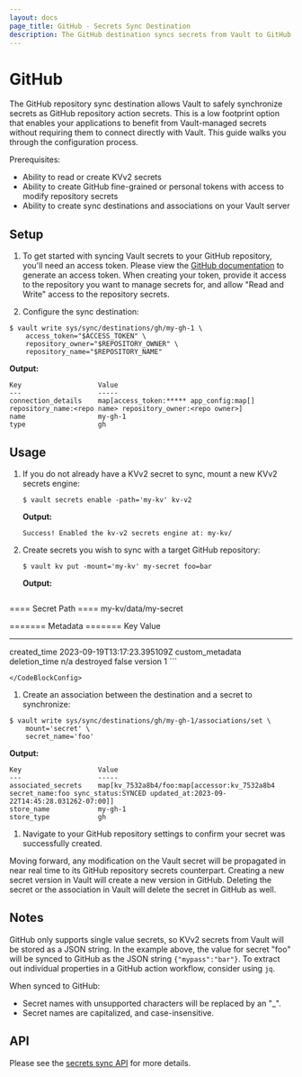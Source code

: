 ```yaml
---
layout: docs
page_title: GitHub - Secrets Sync Destination
description: The GitHub destination syncs secrets from Vault to GitHub.
---
```


# GitHub

The GitHub repository sync destination allows Vault to safely synchronize secrets as GitHub repository action secrets.
This is a low footprint option that enables your applications to benefit from Vault-managed secrets without requiring them
to connect directly with Vault. This guide walks you through the configuration process.

Prerequisites:
* Ability to read or create KVv2 secrets
* Ability to create GitHub fine-grained or personal tokens with access to modify repository secrets
* Ability to create sync destinations and associations on your Vault server

## Setup

1. To get started with syncing Vault secrets to your GitHub repository, you'll need an access token.
  Please view the [GitHub documentation](https://docs.github.com/en/authentication/keeping-your-account-and-data-secure/managing-your-personal-access-tokens)
  to generate an access token. When creating your token, provide it access to the repository you want to manage secrets for,
  and allow "Read and Write" access to the repository secrets.

1. Configure the sync destination:

  ```shell-session
  $ vault write sys/sync/destinations/gh/my-gh-1 \
      access_token="$ACCESS_TOKEN" \
      repository_owner="$REPOSITORY_OWNER" \
      repository_name="$REPOSITORY_NAME"
  ```

  **Output:**

  <CodeBlockConfig hideClipboard>
  
  ```text
  Key                   Value
  ---                   -----
  connection_details    map[access_token:***** app_config:map[] repository_name:<repo name> repository_owner:<repo owner>]
  name                  my-gh-1
  type                  gh
  ```

  </CodeBlockConfig>

## Usage

1. If you do not already have a KVv2 secret to sync, mount a new KVv2 secrets engine:

	```shell-session
	$ vault secrets enable -path='my-kv' kv-v2
	```

	**Output:**

	<CodeBlockConfig hideClipboard>

	```text
	Success! Enabled the kv-v2 secrets engine at: my-kv/
	```
	
	</CodeBlockConfig>

1. Create secrets you wish to sync with a target GitHub repository:

	```shell-session
	$ vault kv put -mount='my-kv' my-secret foo=bar
	```

	**Output:**

	<CodeBlockConfig hideClipboard>

	```text
  ==== Secret Path ====
  my-kv/data/my-secret
  
  ======= Metadata =======
  Key                Value
  ---                -----
  created_time       2023-09-19T13:17:23.395109Z
  custom_metadata    <nil>
  deletion_time      n/a
  destroyed          false
  version            1
	```
	
	</CodeBlockConfig>

1. Create an association between the destination and a secret to synchronize:

  ```shell-session
  $ vault write sys/sync/destinations/gh/my-gh-1/associations/set \
      mount='secret' \
      secret_name='foo'
  ```

  **Output:**

  <CodeBlockConfig hideClipboard>
  
  ```text
  Key                   Value
  ---                   -----
  associated_secrets    map[kv_7532a8b4/foo:map[accessor:kv_7532a8b4 secret_name:foo sync_status:SYNCED updated_at:2023-09-22T14:45:28.031262-07:00]]
  store_name            my-gh-1
  store_type            gh
  ```

  </CodeBlockConfig>

1. Navigate to your GitHub repository settings to confirm your secret was successfully created.

Moving forward, any modification on the Vault secret will be propagated in near real time to its GitHub repository secrets
counterpart. Creating a new secret version in Vault will create a new version in GitHub. Deleting the secret
or the association in Vault will delete the secret in GitHub as well.

## Notes

GitHub only supports single value secrets, so KVv2 secrets from Vault will be stored as a JSON string.
In the example above, the value for secret "foo" will be synced to GitHub as the JSON string `{"mypass":"bar"}`.
To extract out individual properties in a GitHub action workflow, consider using `jq`.

When synced to GitHub:
* Secret names with unsupported characters will be replaced by an "_".
* Secret names are capitalized, and case-insensitive.

## API

Please see the [secrets sync API](/vault/api-docs/system/secrets-sync) for more details.
